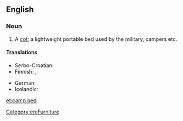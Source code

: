 ==English==
{{rfc-auto}}

===Noun===
{{en-noun|sg=[[camp]] [[bed]]}}

# A [[cot]]; a lightweight portable bed used by the military, campers etc.

====Translations====
{{trans-top|a cot}}
* Serbo-Croatian: {{t|sh|poljski krevet|m}}
* Finnish: {{t-|fi|kenttävuode}}, {{t-|fi|telttasänky}}
{{trans-mid}}
* German: {{t+|de|Feldbett|n}}
* Icelandic: {{t+|is|beddi|m}}
{{trans-bottom}}

[[Category:en:Furniture]]

[[et:camp bed]]